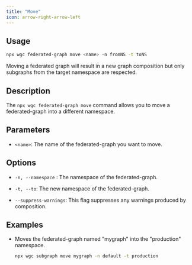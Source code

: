 ```yaml
---
title: "Move"
icon: arrow-right-arrow-left
---
```


## Usage

```bash
npx wgc federated-graph move <name> -n fromNS -t toNS
```

<Info>
   Moving a federated graph will result in a new graph composition but only subgraphs from the target namespace are respected.
</Info>

## Description

The `npx wgc federated-graph move` command allows you to move a federated-graph into a different namespace.

## Parameters

* `<name>`: The name of the federated-graph you want to move.

## Options

* `-n, --namespace` : The namespace of the federated-graph.

* `-t, --to`: The new namespace of the federated-graph.

* `--suppress-warnings`: This flag suppresses any warnings produced by composition.

## Examples

- Moves the federated-graph named "mygraph" into the "production" namespace.

   ```bash
   npx wgc subgraph move mygraph -n default -t production
   ```

